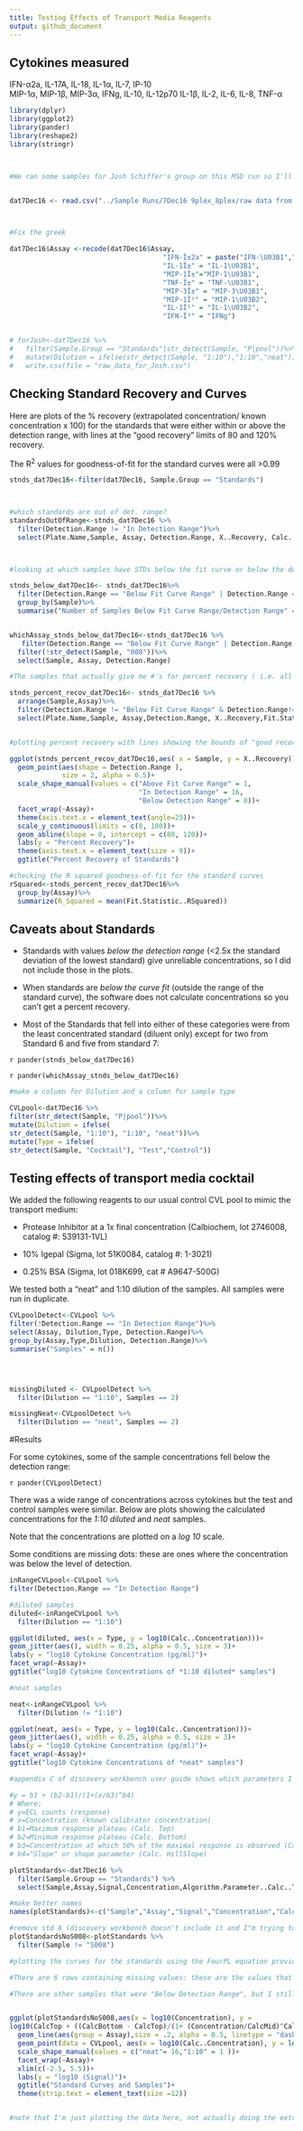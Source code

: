 ```yaml
---
title: Testing Effects of Transport Media Reagents
output: github_document
---
```

## Cytokines measured

IFN-α2a, IL-17A, IL-18, IL-1α, IL-7, IP-10   
MIP-1α, MIP-1β, MIP-3α, IFNg, IL-10, IL-12p70
IL-1β, IL-2, IL-6, IL-8, TNF-α   

```r


library(dplyr)
library(ggplot2)
library(pander)
library(reshape2)
library(stringr)



#We ran some samples for Josh Schiffer's group on this MSD run so I'll analyze first.


dat7Dec16 <- read.csv("../Sample Runs/7Dec16 9plex_8plex/raw data from DiscoveryWorkbench/7Dec16_8plex_9plex.csv", skip = 1)



#Fix the greek

dat7Dec16$Assay <-recode(dat7Dec16$Assay,
                                      "IFN-Î±2a" = paste("IFN-\U03B1","2a", sep = ""),
                                      "IL-1Î±" = "IL-1\U03B1",
                                      "MIP-1Î±"="MIP-1\U03B1",
                                      "TNF-Î±" = "TNF-\U03B1",
                                      "MIP-3Î±" = "MIP-3\U03B1",
                                      "MIP-1Î²" = "MIP-1\U03B2",
                                      "IL-1Î²" = "IL-1\U03B2",
                                      "IFN-Î³" = "IFNg")


# forJosh<-dat7Dec16 %>%
#   filter(Sample.Group == "Standards"|str_detect(Sample, "P|pool"))%>%
#   mutate(Dilution = ifelse(str_detect(Sample, "1:10"),"1:10","neat"))%>%
#   write.csv(file = "raw_data_for_Josh.csv")

```

## Checking Standard Recovery and Curves


Here are plots of the % recovery (extrapolated concentration/ known concentration x 100) for the standards that were either within or above the detection range, with lines at the "good recovery" limits of 80 and 120% recovery.

The R^2^ values for goodness-of-fit for the standard curves were all >0.99

```r


stnds_dat7Dec16<-filter(dat7Dec16, Sample.Group == "Standards")



#which standards are out of det. range?
standardsOutOfRange<-stnds_dat7Dec16 %>%
  filter(Detection.Range != "In Detection Range")%>%
  select(Plate.Name,Sample, Assay, Detection.Range, X..Recovery, Calc..Concentration)



#looking at which samples have STDs below the fit curve or below the detection range (i.e. you can't get numbers for % recovery) 

stnds_below_dat7Dec16<- stnds_dat7Dec16%>%
  filter(Detection.Range == "Below Fit Curve Range" | Detection.Range == "Below Detection Range") %>%
  group_by(Sample)%>%
  summarise("Number of Samples Below Fit Curve Range/Detection Range" = n())


whichAssay_stnds_below_dat7Dec16<-stnds_dat7Dec16 %>%
   filter(Detection.Range == "Below Fit Curve Range" | Detection.Range == "Below Detection Range") %>%
  filter(!str_detect(Sample, "008"))%>%
  select(Sample, Assay, Detection.Range)
```


```r
#The samples that actually give me #'s for percent recovery ( i.e. all but the "below fit curve range" and "below detection range" ones)

stnds_percent_recov_dat7Dec16<- stnds_dat7Dec16 %>% 
  arrange(Sample,Assay)%>%
  filter(Detection.Range != "Below Fit Curve Range" & Detection.Range!= "Below Detection Range")%>%
  select(Plate.Name,Sample, Assay,Detection.Range, X..Recovery,Fit.Statistic..RSquared, Concentration, Calc..Concentration)


#plotting percent recovery with lines showing the bounds of "good recovery" (btwn 80 and 120%)

ggplot(stnds_percent_recov_dat7Dec16,aes( x = Sample, y = X..Recovery)) +
  geom_point(aes(shape = Detection.Range ),
             size = 2, alpha = 0.5)+
  scale_shape_manual(values = c("Above Fit Curve Range" = 1, 
                                "In Detection Range" = 16, 
                                "Below Detection Range" = 0))+
  facet_wrap(~Assay)+
  theme(axis.text.x = element_text(angle=25))+
  scale_y_continuous(limits = c(0, 180))+
  geom_abline(slope = 0, intercept = c(80, 120))+
  labs(y = "Percent Recovery")+
  theme(axis.text.x = element_text(size = 9))+
  ggtitle("Percent Recovery of Standards")
```



```r

#checking the R squared goodness-of-fit for the standard curves
rSquared<-stnds_percent_recov_dat7Dec16%>%
  group_by(Assay)%>%
  summarize(R_Squared = mean(Fit.Statistic..RSquared))
```

## Caveats about Standards

* Standards with values *below the detection range* (<2.5x the standard deviation of the lowest standard) give unreliable concentrations, so I did not include those in the plots.

* When standards are *below the curve fit* (outside the range of the standard curve), the software does not calculate concentrations so you can't get a percent recovery.

* Most of the Standards that fell into either of these categories were from the least concentrated standard (diluent only) except for two from Standard 6 and five from standard 7:

`r pander(stnds_below_dat7Dec16)`

`r pander(whichAssay_stnds_below_dat7Dec16)`

```r

#make a column for Dilution and a column for sample type

CVLpool<-dat7Dec16 %>%
filter(str_detect(Sample, "P|pool"))%>%
mutate(Dilution = ifelse(
str_detect(Sample, "1:10"), "1:10", "neat"))%>%
mutate(Type = ifelse(
str_detect(Sample, "Cocktail"), "Test","Control"))
```


## Testing effects of transport media cocktail

We added the following reagents to our usual control CVL pool to mimic the transport medium:

* Protease Inhibitor at a 1x final concentration (Calbiochem, lot 2746008, catalog #: 539131-1VL)

* 10% Igepal (Sigma, lot 51K0084, catalog #: 1-3021)

* 0.25% BSA (Sigma, lot 018K699, cat # A9647-500G)

We tested both a "neat" and 1:10 dilution of the samples. All samples were run in duplicate.

```r

CVLpoolDetect<-CVLpool %>%
filter(!Detection.Range == "In Detection Range")%>%
select(Assay, Dilution,Type, Detection.Range)%>%
group_by(Assay,Type,Dilution, Detection.Range)%>%
summarise("Samples" = n())




missingDiluted <- CVLpoolDetect %>%
  filter(Dilution == "1:10", Samples == 2)

missingNeat<-CVLpoolDetect %>%
  filter(Dilution == "neat", Samples == 2)

```
  
#Results

For some cytokines, some of the sample concentrations fell below the detection range:

`r pander(CVLpoolDetect)`


There was a wide range of concentrations across cytokines but the test and control samples were similar. Below are plots showing the calculated concentrations for the *1:10 diluted* and *neat* samples. 

Note that the concentrations are plotted on a *log 10* scale.

Some conditions are missing dots: these are ones where the concentration was below the level of detection.



```r


inRangeCVLpool<-CVLpool %>%
filter(Detection.Range == "In Detection Range")

#diluted samples
diluted<-inRangeCVLpool %>%
  filter(Dilution == "1:10")

ggplot(diluted, aes(x = Type, y = log10(Calc..Concentration)))+
geom_jitter(aes(), width = 0.25, alpha = 0.5, size = 3)+
labs(y = "log10 Cytokine Concentration (pg/ml)")+
facet_wrap(~Assay)+
ggtitle("log10 Cytokine Concentrations of *1:10 diluted* samples")
```

```r
#neat samples 

neat<-inRangeCVLpool %>%
  filter(Dilution != "1:10")

ggplot(neat, aes(x = Type, y = log10(Calc..Concentration)))+
geom_jitter(aes(), width = 0.25, alpha = 0.5, size = 3)+
labs(y = "log10 Cytokine Concentration (pg/ml)")+
facet_wrap(~Assay)+
ggtitle("log10 Cytokine Concentrations of *neat* samples")
```



```r

#appendix C of discovery workbench user guide shows which parameters I need for the FourPL regression that was used for drawing the standard curve.

#y = b1 + (b2-b1)/(1+(x/b3)^b4)
# Where:
# y=ECL counts (response)
# x=Concentration (known calibrator concentration)
# b1=Maximum response plateau (Calc. Top)
# b2=Minimum response plateau (Calc. Bottom)
# b3=Concentration at which 50% of the maximal response is observed (Calc. MidPoint)
# b4="Slope" or shape parameter (Calc. HillSlope)

plotStandards<-dat7Dec16 %>%
  filter(Sample.Group == "Standards") %>% 
  select(Sample,Assay,Signal,Concentration,Algorithm.Parameter..Calc..Top,Algorithm.Parameter..Calc..Bottom,Algorithm.Parameter..Calc..MidPoint,Algorithm.Parameter..Calc..HillSlope)

#make better names
names(plotStandards)<-c("Sample","Assay","Signal","Concentration","CalcTop","CalcBottom","CalcMid","CalcHillslope")

#remove std 8 (discovery workbench doesn't include it and I"m trying to match my plots to them except less ugly geez.)
plotStandardsNoS008<-plotStandards %>% 
  filter(Sample != "S008")
```

```r
#plotting the curves for the standards using the FourPL equation provided by Discovery Workbench with the samples overlaid on the curve.

#There are 6 rows containing missing values: these are the values that were "Below Fit Curve Range" so DWB only gives me "NaN" for the caluclated concentration.

#There are other samples that were "Below Detection Range", but I still get values for those, just not reliable ones.


ggplot(plotStandardsNoS008,aes(x = log10(Concentration), y =
log10(CalcTop + ((CalcBottom - CalcTop)/(1+ (Concentration/CalcMid)^CalcHillslope)))))+
  geom_line(aes(group = Assay),size = .2, alpha = 0.5, linetype = "dashed")+
  geom_point(data = CVLpool, aes(x = log10(Calc..Concentration), y = log10(Signal), group = Assay, color = Type, shape = Dilution),size = 3, alpha = 0.5)+
  scale_shape_manual(values = c("neat"= 16,"1:10" = 1 ))+
  facet_wrap(~Assay)+
  xlim(c(-2.5, 5.5))+
  labs(y = "log10 (Signal)")+
  ggtitle("Standard Curves and Samples")+
  theme(strip.text = element_text(size =12))


#note that I'm just plotting the data here, not actually doing the extrapolation from the standard curve to get calculated concentrations of the samples. IF I were to do that, I should include the fact that the MSD software uses weighting, as described by a rep in an email to me: "One other thing to keep in mind, we use the 4PL with 1/y2 weighting. Without that with your independent software you may see some differences in the calculated concentration number. "






```  
 